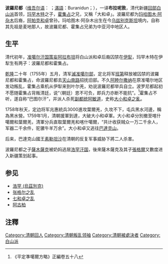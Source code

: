 '''波羅尼都'''（[[维吾尔语|维吾尔语]]：'''{{lang|ug|برهان الدين}}''' ''{{transl|维吾尔语拉丁|Burhan al-Din}}''；[[滿語|滿語]]：Buranidun；{{bd|||1759年|catIdx=B波}}），一译'''布拉呢敦'''，清代新疆[[回部|回部]][[白山派|白山派]]首领，[[玛罕木特|玛罕木特]]之子，[[霍集占|霍集占]]之兄，又稱「大和卓」。波羅尼都为[[玛哈图木·阿杂木|玛哈图木·阿杂木]]后裔，[[阿帕克和卓|阿帕克和卓]]曾孙。玛哈图木·阿杂木出生在今[[乌兹别克斯坦|乌兹别克斯坦]]境内，自称其先祖是麦地那人，故波羅尼都、霍集占兄弟为中亚河中地区人。

== 生平 ==
清代初年，[[准噶尔汗国|准噶尔汗国]][[策妄阿拉布坦|策妄阿拉布坦]]将白山派和卓后裔囚禁在[[伊犁|伊犁]]，玛罕木特在伊犁生有两子：波羅尼都和霍集占。

[[乾隆|乾隆]]二十年（1755年）五月，清军[[平定准噶尔|滅准噶尔部]]，定北将军[[班第|班第]]释放被囚禁的波羅尼都和霍集占，命波羅尼都去[[天山南路|天山南路]]招抚旧部。不久[[阿睦尔撒纳|阿睦尔撒纳]]在原准噶尔地区发动叛乱，霍集占乘机从伊犁来到叶尔羌，劝说波羅尼都举兵自立。波罗尼都起初不愿随霍集占背叛清廷，说“（朝廷）恩不可负，即兵力亦断不能抗”。<ref>《平定準噶爾方略》正編卷五十八</ref>霍集占不听，遂自称“巴图尔汗”，并派人杀死[[副都统|副都统]][[阿敏道|阿敏道]]，史称[[大小和卓之亂|大小和卓之亂]]。

1758年秋天，定边将军兆惠統兵3000進攻葉爾羌，久攻不下，屯兵黑水河邊，稱為黑水營。1759年1月，清朝援軍到達，大破大小和卓軍。大小和卓分別撤至喀什噶爾和葉爾羌，清軍分兵直取葉爾羌和喀什噶爾，“共计收获贼众一万二千余人，军器二千余件，驼骡牛羊万余”。大小和卓又逃往[[巴達克山|巴達克山]]。

后来，巴達克山國王[[素勒坦沙|素勒坦沙]]在清朝的反复军事威胁下將二人杀害。

波羅尼都之子[[薩木薩克|薩木薩克]]被奶妈逃居[[浩罕汗国|浩罕汗国]]，後來薩木薩克及其子[[張格爾|張格爾]]又數度进入新疆策划起事。

== 参见 ==
* [[浩罕_(烏茲別克)|浩罕 (烏茲別克)]]
* [[张格尔之乱|张格尔之乱]]
* [[七和卓之乱|七和卓之乱]]
* [[阿古柏|阿古柏]]

== 注釋 ==
{{reflist}}

[[Category:清朝回人|Category:清朝回人]]
[[Category:清朝叛乱领袖|Category:清朝叛乱领袖]]
[[Category:清朝被處決者|Category:清朝被處決者]]
[[Category:白山派|Category:白山派]]